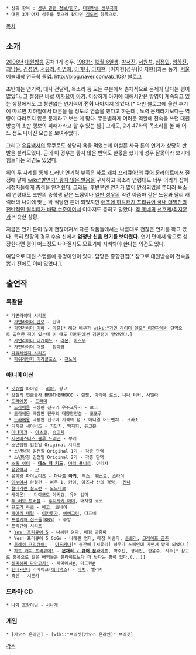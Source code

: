  * 상위 항목 : [[성우 관련 정보/한국]], [[대원방송 성우극회]]
 * 대원 3기 여자 성우를 찾으러 왔다면 [[김도영]] 항목으로.

{{{#!html
<img src="http://www.daewonvoice.com/updata/photo/file_1358751583703.bmp">
}}}

[[목차]]

== 소개 ==
[[2008년]] [[대원방송]] 공채 1기 성우. [[1983년]] [[12월 6일]]생. [[박서진#s-1|박서진]], [[서원석#s-2|서원석]], [[심정민]], [[임하진]], [[최낙윤]], [[김성연(성우)|김성연]], [[서유리]], [[이명희#s-2|이명희]], [[이미나(성우)|이미나]], [[이재현(성우)|이재현]], [이지현(성우)|이지현]]과는 동기. [[서울예술대학]] 연극학 졸업. [[http://blog.naver.com/ab_108/ 블로그]]

초반에는 연기력, 대사 전달력, 목소리 등 모든 부분에서 총체적으로 문제가 많다는 평이 많았다. 그 절정은 바로 [[이자요이 아키]]. 이상하게 아키에 대해서만은 방영이 계속되고 있는 상황에서도 그 형편없는 연기력이 '''전혀''' 나아지지 않았다.[* 다만 블로그에 올린 후기에 따르면 지하철에서 대본을 들 정도로 연습을 했다고 하는데 , 노력 문제라기보다는 역량이 따라주지 않은 문제라고 보는 게 맞다. 무분별하게 어려운 역할에 전속을 쓰던 대원방송의 초반 행보의 피해자라고 할 수 있는 셈.] 그래도, 2기 47화의 목소리를 볼 때 어느 정도 나아진 모습을 보여주었다.

그리고 [[유유백서]]의 무쿠로도 상당히 욕을 먹었는데 어설픈 사극 톤의 연기가 상당히 반발을 불러모았다. 근데 이 경우는 좋지 않은 번역도 한몫을 했기에 성우 잘못이라 보기에 힘들다는 의견도 있었다.

위의 두 사례를 통해 드러난 연기력 부족은 [[하트 캐치 프리큐어!]]의 [[츠키카게 유리|큐어 문라이트]]에서 절정에 달해 [[wiki:"발연기" 좋지 않은 발음]]을 구사하고 목소리 연령대도 너무 어리게 잡아 시청자들에게 충격을 안겨줬다. 그래도, 후반부엔 연기가 많이 안정되었을 뿐더러 목소리 연령대도 초반의 중학생 같은 느낌이나 [[히사카와 아야|일판 성우]]의 약간 아줌마 같은 느낌과 달리 캐릭터의 나이에 맞는 딱 적당한 톤이 되었지만 [[김정령|애초에 하트캐치 프리큐어 국내 더빙판의]] [[전속 시리즈|전반적인 퀄리티가 바닥 수준이어서]] 이마저도 묻히고 말았다. [[CJ E&M 성우극회|옆 동네]]의 [[선호제]]/[[최지훈]]과 비슷한 상황.

지금은 연기 톤이 많이 괜찮아져서 다른 작품들에서는 나름대로 괜찮은 연기를 하고 있다. 특히 란팡의 경우 수술 신에서 '''엄청난 신음 연기를 보여줬다.''' 연기 면에서 앞으로 성장한다면 평이 어느정도 나아질지도 모르기에 지켜봐야 한다는 의견도 있다.

여담으로 대원 스텝롤에 동명이인이 있다. 담당은 종합편집[* 참고로 대원방송이 전속을 뽑기 전에도 이미 있었다.].

== 출연작 ==
=== 특촬물 ===
 * [[가면라이더 시리즈]]
  * [[가면라이더 덴오]] - 단역
  * [[가면라이더 키바]] - [[라몬(가면라이더 키바)|라몬]][* 해당 배우가 [[wiki:"가면 라이더 덴오" 이전작]]에서 단역으로 출연한 적이 있는데 이 때도 더빙판에선 김민정이 맡았었다.]
  * [[가면라이더 디케이드]] - [[암즈 몬스터(가면 라이더 디케이드)|라몬]], [[아스무(가면 라이더 디케이드)|아스무]]
  * [[가면라이더 더블]] - [[버드 도펀트|정아영]]
 * [[슈퍼전대 시리즈|파워레인저 시리즈]]
  * [[천장전대 고세이저|파워레인저 미라클포스]] - [[아마치 노조무|천노아]]

=== 애니메이션 ===
 * [[갓슈벨]] 파이널 - [[리야]], 팡고
 * [[강철의 연금술사 BROTHERHOOD]] - [[란팡]], [[마리아 로스]], 니나 터커, 사텔라
 * [[도라에몽]] - [[도라미]]
  * [[도라에몽]] 극장판 진구의 우주표류기 - 로그
  * [[도라에몽]] 극장판 진구의 태양왕전설 - 포포루
  * [[도라에몽]] 극장판 진구와 기적의 섬 : 애니멀 어드벤쳐 - 크라조
 * [[디지몬 세이버즈]] - [[최민지]], 백지희, [[듀크몬]]
 * [[미나미가]] - [[아츠코]], [[슈이치]]
 * [[서몬마스터즈 블루 드래곤]] - 부케
 * [[소년탐정 김전일]] Original 시리즈
  * 소년탐정 김전일 Original 1기 - 각종 단역
  * 소년탐정 김전일 Original 2기 - 각종 단역
 * [[소울 이터]] - '''[[데스 더 키드]]''', [[마리 묠니르]], 아리사
 * [[유유백서]] - [[무쿠로|구]]
 * [[유희왕 파이브디즈]] - '''[[이자요이 아키|아나트 아키]]''', [[맥스]], [[웨스트]], [[스라이]]
 * [[이누야샤]] 완결편 - 여우 1, 카이, 아즈사 산의 정령,  [[칸나(이누야샤)|칸나]]
 * [[절대가련 칠드런]] - [[모모타로]]
 * [[케이온!]] - 미야모토 아키요, 유이 엄마
 * [[투 러브 트러블]] - [[후지사키 아야]], 매지컬 쿄코
 * [[판도라 하츠]] - [[에코]], 츠바이
 * [[페어리 테일(만화)|페어리 테일]] - [[이카루가(페어리테일)|이카루가]], [[에버그린]], 다프네
 * [[프랭키와 친구들]]([[KBS]]) - 쿠앙
 * [[프리큐어 시리즈]]
  * [[Yes! 프리큐어 5]] - 나혜린 엄마, 매점 아줌마
  * Yes! 프리큐어 5 GoGo - 나혜린 엄마, 매점 아줌마, [[플로라(Yes! 프리큐어 5 GoGo!)|플로라]], [[크레이프 왕녀|크레이프 공주]]
  * [[프레시 프리큐어!|후레쉬 프리큐어!]] - [[아즈키나]][* 중간에 [서유리] 성우가 스페인에 가면서 맡게 되었다.]
  * [[하트 캐치 프리큐어!]] - '''[[츠키카게 유리|문채희 / 큐어 문라이트]]''', 박수진, 정세인, 한윤수, 지수[* 참고로 중복으로 맡은 배역들은 문라이트보다 더 낫다는 평이 있다.(...)]
 * [[해피해피 다마고치!]] - 차마메치[http://www.youtube.com/watch?v=jFpo71s3Mos #], 마드렌[http://www.youtube.com/watch?v=4iYeJ-5mWGw #]
 * [[헌터×헌터]] 리메이크([[애니맥스]]) - [[마치]], 엘리자
 * [[흑신]] - [[시즈카]]
=== 드라마 CD ===
 * [[나와 호랑이님]] - [[서나래(나와 호랑이님)|서나래]]

=== 게임 ===
 * [카오스 온라인] - [wiki:"브리짓(카오스 온라인)" 브리짓]

[[각주]]
